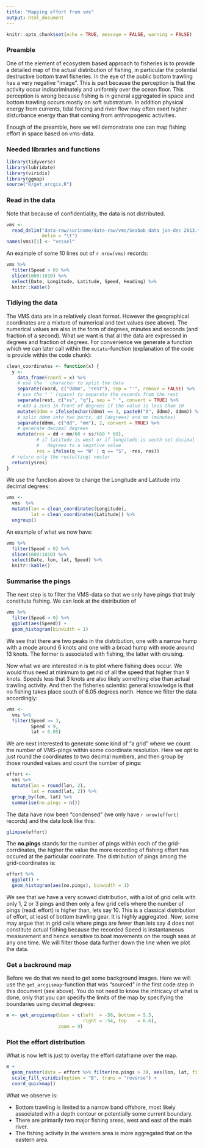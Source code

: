 ```yaml
---
title: "Mapping effort from vms"
output: html_document
---
```


```r
knitr::opts_chunk$set(echo = TRUE, message = FALSE, warning = FALSE)
```

### Preamble

One of the element of ecosystem based approach to fisheries is to provide a detailed map of the actual distribution of fishing, in particular the potential destructive bottom trawl fisheries. In the eye of the public bottom trawling has a very negative "image". This is part because the perception is that the activity occur indiscriminately and uniformly over the ocean floor. This perception is wrong because fishing is in general aggregated in space and bottom trawling occurs mostly on soft substratum. In addition physical energy from currents, tidal forcing and river flow may often exert higher disturbance energy than that coming from anthropogenic activities.

Enough of the preamble, here we will demonstrate one can map fishing effort in space based on vms-data.

### Needed libraries and functions

```r
library(tidyverse)
library(lubridate)
library(viridis)
library(ggmap)
source("R/get_arcgis.R")
```

### Read in the data

Note that because of confidentiality, the data is not distributed.

```r
vms <-
  read_delim("data-raw/suriname/data-raw/vms/Seabob data jan-dec 2013.txt",
             delim = "\t")
names(vms)[1] <- "vessel"
```

An example of some 10 lines out of `r nrow(vms)` records:
```r
vms %>% 
  filter(Speed > 0) %>% 
  slice(1000:1010) %>% 
  select(Date, Longitude, Latitude, Speed, Heading) %>% 
  knitr::kable()
```

### Tidiying the data

The VMS data are in a relatively clean format. However the geographical coordinates are a mixture of numerical and text values (see above). The numerical values are also in the form of degrees, minutes and seconds (and fraction of a second). What we want is that all the data are expressed in degrees and fraction of degrees. For convenience we generate a function which we can later call within the `mutate`-function (explanation of the code is provide within the code chunk):
```r
clean_coordinates <- function(x) {
  y <-
    data_frame(coord = x) %>%
    # use the ' character to split the data
    separate(coord, c("ddmm", "rest"), sep = "'", remove = FALSE) %>%
    # use the " " (space) to separate the seconds from the rest
    separate(rest, c("ss", "q"), sep = " ", convert = TRUE) %>% 
    # Add a zero in front of degrees if the value is less than 10
    mutate(ddmm = ifelse(nchar(ddmm) == 3, paste0("0", ddmm), ddmm)) %>%
    # split ddmm into two parts, dd (degrees) and mm (minutes)
    separate(ddmm, c("dd", "mm"), 2, convert = TRUE) %>% 
    # generate decimal degrees
    mutate(res = dd + mm/60 + ss/(60 * 60),
           # if latitude is west or if longitude is south set decimal
           #   degrees to a negative value
           res = ifelse(q == "W" | q == "S", -res, res))
  # return only the res(ulting) vector
  return(y$res)
}
```

We use the function above to change the Longitude and Latitude into decimal degrees:
```r
vms <-
  vms  %>% 
  mutate(lon = clean_coordinates(Longitude),
         lat = clean_coordinates(Latitude)) %>% 
  ungroup()
```

An example of what we now have:
```r
vms %>% 
  filter(Speed > 0) %>% 
  slice(1000:1010) %>% 
  select(Date, lon, lat, Speed) %>% 
  knitr::kable()
```


### Summarise the pings

The next step is to filter the VMS-data so that we only have pings that truly constitute fishing. We can look at the distribution of 

```r
vms %>% 
  filter(Speed > 0) %>% 
  ggplot(aes(Speed)) +
  geom_histogram(binwidth = 1)
```

We see that there are two peaks in the distribution, one with a narrow hump with a mode around 6 knots and one with a broad hump with mode around 13 knots. The former is associated with fishing, the latter with cruising.

Now what we are interested in is to plot where fishing does occur. We would thus need at minimum to get rid of all the speed that higher than 9 knots. Speeds less that 3 knots are also likely something else than actual trawling activity. And then the fisheries scientist general knowledge is that no fishing takes place south of 6.05 degrees north. Hence we filter the data accordingly:

```r
vms <-
  vms %>%
  filter(Speed >= 3,
         Speed < 9,
         lat > 6.05)
```

We are next interested to generate some kind of "a grid" where we count the number of VMS-pings within some coordinate resolution. Here we opt to just round the coordinates to two decimal numbers, and then group by those rounded values and count the number of pings:
```r
effort <-
  vms %>% 
  mutate(lon = round(lon, 2),
         lat = round(lat, 2)) %>% 
  group_by(lon, lat) %>% 
  summarise(no.pings = n())
```

The data have now been "condensed" (we only have `r nrow(effort)` records) and the data look like this:
```r
glimpse(effort)
```

The __no.pings__ stands for the number of pings within each of the grid-corrdinates, the higher the value the more recording of fishing effort has occured at the particular coorinate. The distribution of pings among the grid-coordinates is:
```r
effort %>% 
  ggplot() +
  geom_histogram(aes(no.pings), binwidth = 1)
```

We see that we have a very scewed distribution, with a lot of grid cells with only 1, 2 or 3 pings and then only a few grid cells where the number of pings (read: effort) is higher than, lets say 10. This is a classical distribution of effort, at least of bottom trawling gear. It is highly aggregated. Now, some may argue that in grid cells where pings are fewer than lets say 4 does not constitute actual fishing because the recorded Speed is instantaneous measurement and hence sensitive to boat movements on the rough seas at any one time. We will filter those data further down the line when we plot the data.

### Get a backround map

Before we do that we need to get some background images. Here we will use the `get_arcgismap`-function that was "sourced" in the first code step in this document (see above). You do not need to know the intricacy of what is done, only that you can specify the limits of the map by specifying the boundaries using decimal degrees:

```r
m <- get_arcgismap(bbox = c(left  = -56, bottom = 5.5,
                            right = -54, top    = 6.6),
                   zoom = 9)
```

### Plot the effort distribution

What is now left is just to overlay the effort dataframe over the map. 

```r
m + 
  geom_raster(data = effort %>% filter(no.pings > 3), aes(lon, lat, fill = no.pings)) +
  scale_fill_viridis(option = "B", trans = "reverse") +
  coord_quickmap()
```

What we observe is:

* Bottom trawling is limited to a narrow band offshore, most likely associated with a depth contour or potentially some current boundary.
* There are primarily two major fishing areas, west and east of the main river.
* The fishing activity in the western area is more aggregated that on the eastern area.

